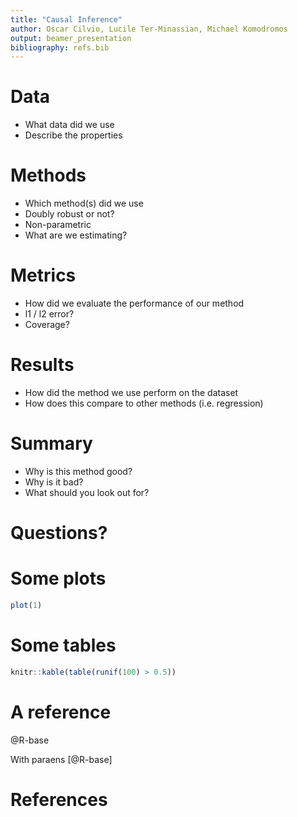 ```yaml
---
title: "Causal Inference"
author: Oscar Cilvio, Lucile Ter-Minassian, Michael Komodromos
output: beamer_presentation
bibliography: refs.bib
---
```


# Data

 - What data did we use
 - Describe the properties

# Methods

 - Which method(s) did we use
 - Doubly robust or not?
 - Non-parametric
 - What are we estimating?

# Metrics

 - How did we evaluate the performance of our method
 - l1 / l2  error?
 - Coverage?

# Results

 - How did the method we use perform on the dataset
 - How does this compare to other methods (i.e. regression)


# Summary

 - Why is this method good?
 - Why is it bad?
 - What should you look out for?

# Questions?

# Some plots

```r
plot(1)
```

# Some tables

```r
knitr::kable(table(runif(100) > 0.5))
```

# A reference


@R-base

With paraens [@R-base]

# References



